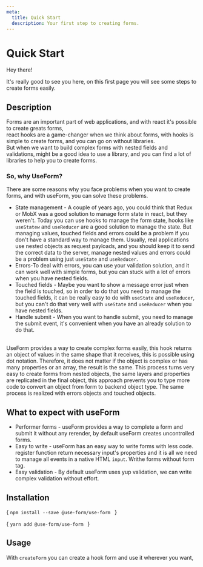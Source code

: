 ```yaml
---
meta:
  title: Quick Start
  description: Your first step to creating forms.
---
```





# Quick Start

Hey there!

It's really good to see you here, on this first page you will see some steps to create forms easily.

## Description

Forms are an important part of web applications, and with react it's possible to create greats forms,  
react hooks are a game-changer when we think about forms, with hooks is simple to create forms, and you can go on without libraries.  
But when we want to build complex forms with nested fields and validations, might be a good idea to use a library, and you can find a lot of libraries to help you to create forms.

### So, why UseForm?

There are some reasons why you face problems when you want to create forms, and with useForm, you can solve these problems.
<br/>
  -  State management -  A couple of years ago, you could think that Redux or MobX was a good solution to manage form state in react, but they weren't. Today you can use hooks to manage the form state, hooks like `useStatew` and `useReducer` are a good solution to manage the state. But managing values, touched fields and errors could be a problem if you don't have a standard way to manage them. Usually, real applications use nested objects as request payloads, and you should keep it to send the correct data to the server, manage nested values and errors could be a problem using just `useState` and `useReducer`.
  -  Errors-To deal with errors, you can use your validation solution, and it can work well with simple forms, but you can stuck with a lot of errors when you have nested fields.
  -  Touched fields - Maybe you want to show a message error just when the field is touched, so in order to do that you need to manage the touched fields, it can be really easy to do with `useState` and `useReducer`, but you can't do that very well with `useState` and `useReducer` when you have nested fields. 
  -  Handle submit - When you want to handle submit, you need to manage the submit event, it's convenient when you have an already solution to do that.

<br/>
UseForm provides a way to create complex forms easily, this hook returns an object of values ​​in the same shape that it receives, this is possible using dot notation. Therefore,
it does not matter if the object is complex or has many properties or an array,
the result is the same. This process turns very easy to create forms from nested objects,
the same layers and properties are replicated in the final object,
this approach prevents you to type more code to convert an object from form to backend object type. The same process is realized with errors objects and touched objects.

## What to expect with useForm

- Performer forms - useForm provides a way to complete a form and submit it without any rerender, by default useForm creates uncontrolled forms.
- Easy to write - useForm has an easy way to write forms with less code. register function return necessary input's properties and it is all we need to manage all events in a native HTML `input`. Writhe forms without form tag.
- Easy validation - By default useForm uses yup validation, we can write complex validation without effort.

## Installation

<CodeBlock language="bash">{
  `npm install --save @use-form/use-form
  `
}</CodeBlock>


<CodeBlock language="bash">{
  `yarn add @use-form/use-form
  `
}</CodeBlock>


## Usage

With `createForm` you can create a hook form and use it wherever you want,

<Demo url="https://codesandbox.io/s/use-form-quick-start-br05d" />

